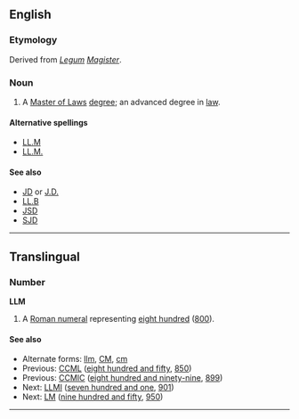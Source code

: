 ==English==

===Etymology===
Derived from ''[[Legum]] [[Magister]]''.

===Noun===
{{wikipedia}}
{{en-noun}}
# A [[Master of Laws]] [[degree]]; an advanced degree in [[law]].

====Alternative spellings====
* [[LL.M]]
* [[LL.M.]]

====See also====
* [[JD]] or [[J.D.]]
* [[LL.B]]
* [[JSD]]
* [[SJD]]

----
==Translingual==

===Number===
'''LLM'''

# {{informal}} A [[Roman numeral]] representing [[eight hundred]] ([[800]]).

====See also====
* Alternate forms: [[llm]], [[CM]], [[cm]]
* Previous: [[CCML]] ([[eight hundred and fifty]], [[850]])
* Previous: [[CCMIC]] ([[eight hundred and ninety-nine]], [[899]])
* Next: [[LLMI]] ([[seven hundred and one]], [[901]])
* Next: [[LM]] ([[nine hundred and fifty]], [[950]])

----